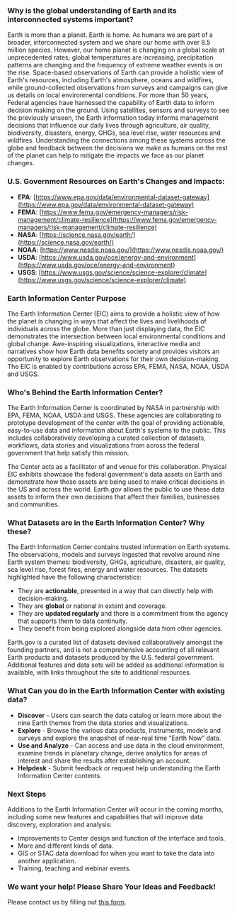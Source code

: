 <section id="why">
  <h3>Why is the global understanding of Earth and its interconnected systems important?</h3>

  Earth is more than a planet.
  Earth is home.
  As humans we are part of a broader, interconnected system and we share our home with over 8.5 million species.
  However, our home planet is changing on a global scale at unprecedented rates; global temperatures are increasing, precipitation patterns are changing and the frequency of extreme weather events is on the rise.
  Space-based observations of Earth can provide a holistic view of Earth's resources, including Earth's atmosphere, oceans and wildfires, while ground-collected observations from surveys and campaigns can give us details on local environmental conditions.
  For more than 50 years, Federal agencies have harnessed the capability of Earth data to inform decision making on the ground.
  Using satellites, sensors and surveys to see the previously unseen, the Earth information today informs management decisions that influence our daily lives through agriculture, air quality, biodiversity, disasters, energy, GHGs, sea level rise, water resources and wildfires.
  Understanding the connections among these systems across the globe and feedback between the decisions we make as humans on the rest of the planet can help to mitigate the impacts we face as our planet changes.
</section>

<section id="resources">
  <h3>U.S. Government Resources on Earth's Changes and Impacts:</h3>

  - **EPA**: [https://www.epa.gov/data/environmental-dataset-gateway](https://www.epa.gov/data/environmental-dataset-gateway)
  - **FEMA**: [https://www.fema.gov/emergency-managers/risk-management/climate-resilience](https://www.fema.gov/emergency-managers/risk-management/climate-resilience)
  - **NASA**: [https://science.nasa.gov/earth/](https://science.nasa.gov/earth/)
  - **NOAA**: [https://www.nesdis.noaa.gov/](https://www.nesdis.noaa.gov/)
  - **USDA**: [https://www.usda.gov/oce/energy-and-environment](https://www.usda.gov/oce/energy-and-environment)
  - **USGS**: [https://www.usgs.gov/science/science-explorer/climate](https://www.usgs.gov/science/science-explorer/climate)
</section>

<section id="purpose">
  <h3>Earth Information Center Purpose</h3>

  The Earth Information Center (EIC) aims to provide a holistic view of how the planet is changing in ways that affect the lives and livelihoods of individuals across the globe.
  More than just displaying data, the EIC demonstrates the intersection between local environmental conditions and global change.
  Awe-inspiring visualizations, interactive media and narratives show how Earth data benefits society and provides visitors an opportunity to explore Earth observations for their own decision-making.
  The EIC is enabled by contributions across EPA, FEMA, NASA, NOAA, USDA and USGS.
</section>

<section id="team">
  <h3>Who's Behind the Earth Information Center?</h3>

  The Earth Information Center is coordinated by NASA in partnership with EPA, FEMA, NOAA, USDA and USGS. These agencies are collaborating to prototype development of the center with the goal of providing actionable, easy-to-use data and information about Earth's systems to the public. This includes collaboratively developing a curated collection of datasets, workflows, data stories and visualizations from across the federal government that help satisfy this mission.

  The Center acts as a facilitator of and venue for this collaboration.
  Physical EIC exhibits showcase the federal government's data assets on Earth and demonstrate how these assets are being used to make critical decisions in the US and across the world.
  Earth.gov allows the public to use these data assets to inform their own decisions that affect their families, businesses and communities.
</section>

<section id="datasets">
  <h3>What Datasets are in the Earth Information Center? Why these?</h3>

  The Earth Information Center contains trusted information on Earth systems.
  The observations, models and surveys ingested that revolve around nine Earth system themes: biodiversity, GHGs, agriculture, disasters, air quality, sea level rise, forest fires, energy and water resources.
  The datasets highlighted have the following characteristics:

  - They are **actionable**, presented in a way that can directly help with decision-making.
  - They are **global** or national in extent and coverage.
  - They are **updated regularly** and there is a commitment from the agency that supports them to data continuity.
  - They benefit from being explored alongside data from other agencies.

  Earth.gov is a curated list of datasets devised collaboratively amongst the founding partners, and is not a comprehensive accounting of all relevant Earth products and datasets produced by the U.S. federal government.
  Additional features and data sets will be added as additional information is available, with links throughout the site to additional resources.
</section>

<section id="application">
  <h3>What Can you do in the Earth Information Center with existing data?</h3>

  - **Discover** - Users can search the data catalog or learn more about the nine Earth themes from the data stories and visualizations.
  - **Explore** - Browse the various data products, instruments, models and surveys and explore the snapshot of near-real time “Earth Now” data.
  - **Use and Analyze** - Can access and use data in the cloud environment, examine trends in planetary change, derive analytics for areas of interest and share the results after establishing an account.
  - **Helpdesk** - Submit feedback or request help understanding the Earth Information Center contents.
</section>

<section id="next">
  <h3>Next Steps</h3>

  Additions to the Earth Information Center will occur in the coming months, including some new features and capabilities that will improve data discovery, exploration and analysis:

  - Improvements to Center design and function of the interface and tools.
  - More and different kinds of data.
  - GIS or STAC data download for when you want to take the data into another application.
  - Training, teaching and webinar events.
</section>

<section id="feedback">
  <h3>We want your help! Please Share Your Ideas and Feedback!</h3>

  Please contact us by filling out <a href={process.env.GOOGLE_FORM}>this form</a>.
</section>